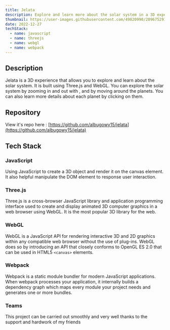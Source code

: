 ```yaml
---
title: Jelata
description: Explore and learn more about the solar system in a 3D experience using Three.js
thumbnail: https://user-images.githubusercontent.com/49820990/209675291-5646e5a8-dd05-4cfe-a537-0e5c2c287620.png
date: 2022-12-27
techStack:
  - name: javascript
  - name: threejs
  - name: webgl
  - name: webpack
---
```


## Description

Jelata is a 3D experience that allows you to explore and learn about the solar system. It is built using Three.js and WebGL. You can explore the solar system by zooming in and out with , and by moving around the planets. You can also learn more details about each planet by clicking on them.

## Repository

View it's repo here : [https://github.com/albugowy15/jelata](https://github.com/albugowy15/jelata)

## Tech Stack

### JavaScript

Using JavaScript to create a 3D object and render it on the canvas element. It also helpful manipulate the DOM element to response user interaction.

### Three.js

Three.js is a cross-browser JavaScript library and application programming interface used to create and display animated 3D computer graphics in a web browser using WebGL. It is the most popular 3D library for the web.

### WebGL

WebGL is a JavaScript API for rendering interactive 3D and 2D graphics within any compatible web browser without the use of plug-ins. WebGL does so by introducing an API that closely conforms to OpenGL ES 2.0 that can be used in HTML5 `<canvas>` elements.

### Webpack

Webpack is a static module bundler for modern JavaScript applications. When webpack processes your application, it internally builds a dependency graph which maps every module your project needs and generates one or more bundles.

### Teams

This project can be carried out smoothly and very well thanks to the support and hardwork of my friends

<div className="flex justify-center gap-3 flex-wrap">
  <CreditBadge
    img="https://github.com/ariefbadrussholeh.png"
    username="ariefbadrussholeh"
    url="https://github.com/ariefbadrussholeh"
  />
  <CreditBadge
    img="https://github.com/IztMhd.png"
    username="IztMhd"
    url="https://github.com/IztMhd"
  />
  <CreditBadge
    img="https://github.com/D-060103.png"
    username="D-060103"
    url="https://github.com/D-060103"
  />
  <CreditBadge
    img="https://github.com/khairuddin-n.png"
    username="khairuddin-n"
    url="https://github.com/khairuddin-n"
  />
</div>
